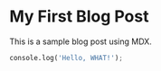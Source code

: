 # My First Blog Post

This is a sample blog post using MDX.

```python
console.log('Hello, WHAT!');
```
